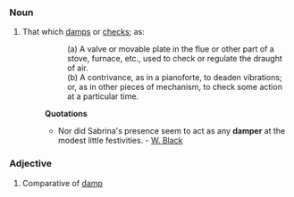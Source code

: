 ===Noun===
#That which [[damp]]s or [[check]]s; as: 
#::(a) A valve or movable plate in the flue or other part of a stove, furnace, etc., used to check or regulate the draught of air. 
#::(b) A contrivance, as in a pianoforte, to deaden vibrations; or, as in other pieces of mechanism, to check some action at a particular time.
#:'''Quotations'''
#:*Nor did Sabrina's presence seem to act as any '''damper''' at the modest little festivities. - [[W. Black]]
===Adjective===
#Comparative of [[damp]]